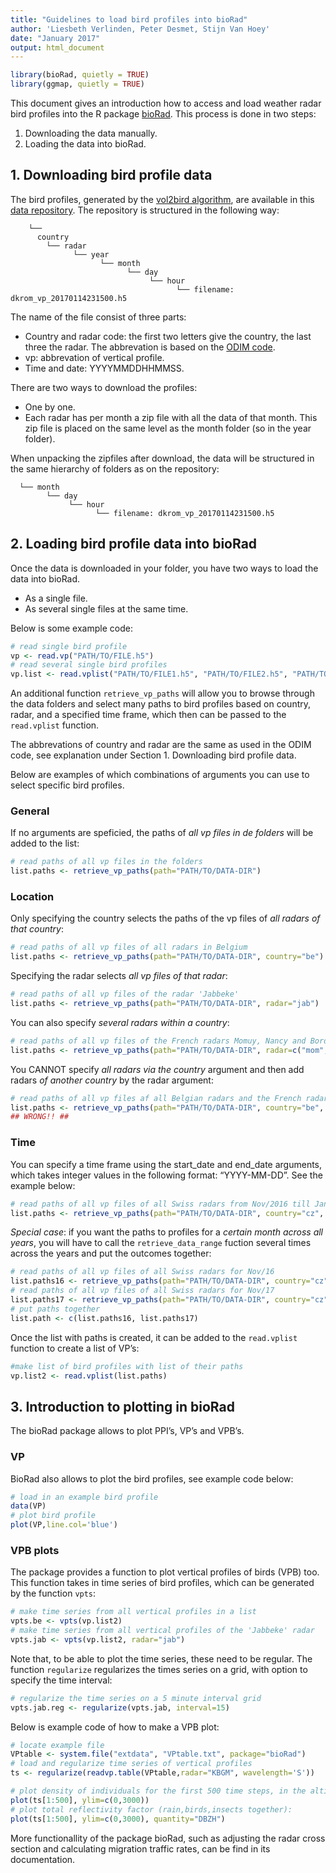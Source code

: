 ```yaml
---
title: "Guidelines to load bird profiles into bioRad"
author: 'Liesbeth Verlinden, Peter Desmet, Stijn Van Hoey'
date: "January 2017"
output: html_document
---
```


```r
library(bioRad, quietly = TRUE)
library(ggmap, quietly = TRUE)
```

This document gives an introduction how to access and load weather radar bird profiles into the R package [bioRad](https://github.com/adokter/bioRad#biorad). This process is done in two steps:

1. Downloading the data manually.
2. Loading the data into bioRad.

## 1. Downloading bird profile data

The bird profiles, generated by the [vol2bird algorithm](https://github.com/adokter/vol2bird#vol2bird-algorithm), are available in this [data repository](http://enram.github.io/data-repository/). The repository is structured in the following way:
```{}
    └──
      country
        └── radar
              └── year
                    └── month
                          └── day
                               └── hour
                                     └── filename: dkrom_vp_20170114231500.h5
```

The name of the file consist of three parts:

* Country and radar code: the first two letters give the country, the last three the radar. The abbrevation is based on the [ODIM code](http://eumetnet.eu/wp-content/themes/aeron-child/observations-programme/current-activities/opera/database/OPERA_Database/index.html). 
* vp: abbrevation of vertical profile.
* Time and date: YYYYMMDDHHMMSS.

There are two ways to download the profiles:

* One by one.
* Each radar has per month a zip file with all the data of that month. This zip file is placed on the same level as the month folder (so in the year folder).

When unpacking the zipfiles after download, the data will be structured in the same hierarchy of folders as on the repository: 
```{}
  └── month
        └── day
             └── hour
                   └── filename: dkrom_vp_20170114231500.h5
```


## 2. Loading bird profile data into bioRad
Once the data is downloaded in your folder, you have two ways to load the data into bioRad. 

* As a single file.
* As several single files at the same time.

Below is some example code:
```r
# read single bird profile
vp <- read.vp("PATH/TO/FILE.h5")
# read several single bird profiles
vp.list <- read.vplist("PATH/TO/FILE1.h5", "PATH/TO/FILE2.h5", "PATH/TO/FILE3.h5")
```

An additional function `retrieve_vp_paths` will allow you to browse through the data folders and select many paths to bird profiles based on country, radar, and a specified time frame, which then can be passed to the `read.vplist` function. 

The abbrevations of country and radar are the same as used in the ODIM code, see explanation under Section 1. Downloading bird profile data.

Below are examples of which combinations of arguments you can use to select specific bird profiles.

### General
If no arguments are speficied, the paths of _all vp files in de folders_ will be added to the list:
```r
# read paths of all vp files in the folders
list.paths <- retrieve_vp_paths(path="PATH/TO/DATA-DIR")
```

### Location
Only specifying the country selects the paths of the vp files of _all radars of that country_:
```r
# read paths of all vp files of all radars in Belgium
list.paths <- retrieve_vp_paths(path="PATH/TO/DATA-DIR", country="be")
```

Specifying the radar selects _all vp files of that radar_:
```r
# read paths of all vp files of the radar 'Jabbeke'
list.paths <- retrieve_vp_paths(path="PATH/TO/DATA-DIR", radar="jab")
```

You can also specify _several radars within a country_:
```r
# read paths of all vp files of the French radars Momuy, Nancy and Bordeau
list.paths <- retrieve_vp_paths(path="PATH/TO/DATA-DIR", radar=c("mom","nan","bor"))
```

You CANNOT specify _all radars via the country_ argument and then add radars _of another country_ by the radar argument:
```r
# read paths of all vp files af all Belgian radars and the French radars Momuy, Nancy and Bordeau
list.paths <- retrieve_vp_paths(path="PATH/TO/DATA-DIR", country="be", radar=c("mom","nan","bor"))
## WRONG!! ##
```


### Time
You can specify a time frame using the start_date and end_date arguments, which takes integer values in the following format: "YYYY-MM-DD". See the example below:
```r
# read paths of all vp files of all Swiss radars from Nov/2016 till Jan/2017
list.paths <- retrieve_vp_paths(path="PATH/TO/DATA-DIR", country="cz", start_date="2016-11-01", end_date="2017-01-31")
```

*Special case*: if you want the paths to profiles for a _certain month across all years_, you will have to call the `retrieve_data_range` fuction several times across the years and put the outcomes together:
```r
# read paths of all vp files of all Swiss radars for Nov/16
list.paths16 <- retrieve_vp_paths(path="PATH/TO/DATA-DIR", country="cz", start_date="2016-11-01", end_date="2016-11-31")
# read paths of all vp files of all Swiss radars for Nov/17
list.paths17 <- retrieve_vp_paths(path="PATH/TO/DATA-DIR", country="cz", start_date="2017-11-01", end_date="2017-11-31")
# put paths together 
list.path <- c(list.paths16, list.paths17)
```

Once the list with paths is created, it can be added to the `read.vplist` function to create a list of VP's:
```r
#make list of bird profiles with list of their paths
vp.list2 <- read.vplist(list.paths)
```


## 3. Introduction to plotting in bioRad
The bioRad package allows to plot PPI's, VP's and VPB's.

### VP
BioRad also allows to plot the bird profiles, see example code below:
```r
# load in an example bird profile
data(VP)
# plot bird profile
plot(VP,line.col='blue')
```

### VPB plots
The package provides a function to plot vertical profiles of birds (VPB) too. This function takes in time series of bird profiles, which can be generated by the function `vpts`:
```r
# make time series from all vertical profiles in a list
vpts.be <- vpts(vp.list2)
# make time series from all vertical profiles of the 'Jabbeke' radar
vpts.jab <- vpts(vp.list2, radar="jab")
```

Note that, to be able to plot the time series, these need to be regular. The function `regularize` regularizes the times series on a grid, with option to specify the time interval:
```r
# regularize the time series on a 5 minute interval grid
vpts.jab.reg <- regularize(vpts.jab, interval=15)
```

Below is example code of how to make a VPB plot:
```r
# locate example file
VPtable <- system.file("extdata", "VPtable.txt", package="bioRad")
# load and regularize time series of vertical profiles
ts <- regularize(readvp.table(VPtable,radar="KBGM", wavelength='S'))

# plot density of individuals for the first 500 time steps, in the altitude layer 0-3000 m.
plot(ts[1:500], ylim=c(0,3000))
# plot total reflectivity factor (rain,birds,insects together):
plot(ts[1:500], ylim=c(0,3000), quantity="DBZH")
```

More functionallity of the package bioRad, such as adjusting the radar cross section and calculating migration traffic rates, can be find in its documentation.
